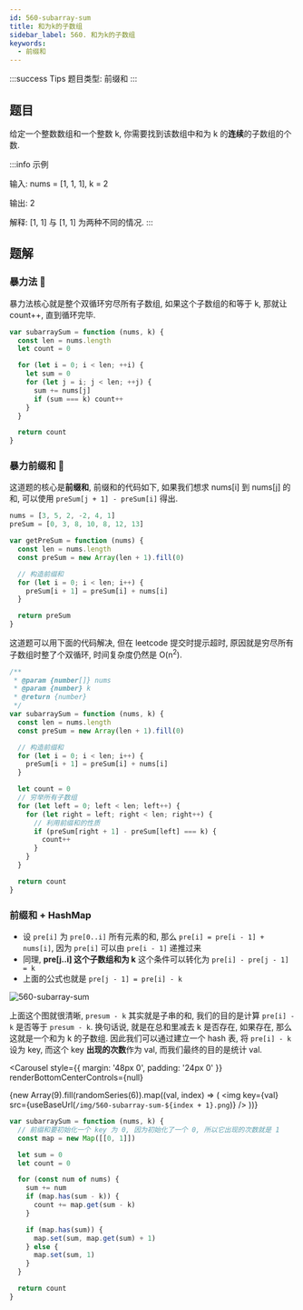 ```yaml
---
id: 560-subarray-sum
title: 和为k的子数组
sidebar_label: 560. 和为k的子数组
keywords:
  - 前缀和
---
```


:::success Tips
题目类型: 前缀和
:::

## 题目

给定一个整数数组和一个整数 k, 你需要找到该数组中和为 k 的**连续**的子数组的个数.

:::info 示例

输入: nums = [1, 1, 1], k = 2

输出: 2

解释: [1, 1] 与 [1, 1] 为两种不同的情况.
:::

## 题解

### 暴力法 🐸

暴力法核心就是整个双循环穷尽所有子数组, 如果这个子数组的和等于 k, 那就让 count++, 直到循环完毕.

```ts
var subarraySum = function (nums, k) {
  const len = nums.length
  let count = 0

  for (let i = 0; i < len; ++i) {
    let sum = 0
    for (let j = i; j < len; ++j) {
      sum += nums[j]
      if (sum === k) count++
    }
  }

  return count
}
```

### 暴力前缀和 🐸

这道题的核心是**前缀和**, 前缀和的代码如下, 如果我们想求 nums[i] 到 nums[j] 的和, 可以使用 `preSum[j + 1] - preSum[i]` 得出.

```ts
nums = [3, 5, 2, -2, 4, 1]
preSum = [0, 3, 8, 10, 8, 12, 13]
```

```ts
var getPreSum = function (nums) {
  const len = nums.length
  const preSum = new Array(len + 1).fill(0)

  // 构造前缀和
  for (let i = 0; i < len; i++) {
    preSum[i + 1] = preSum[i] + nums[i]
  }

  return preSum
}
```

这道题可以用下面的代码解决, 但在 leetcode 提交时提示超时, 原因就是穷尽所有子数组时整了个双循环, 时间复杂度仍然是 O(n<sup>2</sup>).

```ts
/**
 * @param {number[]} nums
 * @param {number} k
 * @return {number}
 */
var subarraySum = function (nums, k) {
  const len = nums.length
  const preSum = new Array(len + 1).fill(0)

  // 构造前缀和
  for (let i = 0; i < len; i++) {
    preSum[i + 1] = preSum[i] + nums[i]
  }

  let count = 0
  // 穷举所有子数组
  for (let left = 0; left < len; left++) {
    for (let right = left; right < len; right++) {
      // 利用前缀和的性质
      if (preSum[right + 1] - preSum[left] === k) {
        count++
      }
    }
  }

  return count
}
```

### 前缀和 + HashMap

- 设 `pre[i]` 为 `pre[0..i]` 所有元素的和, 那么 `pre[i] = pre[i - 1] + nums[i]`, 因为 `pre[i]` 可以由 `pre[i - 1]` 递推过来
- 同理, **pre[j..i] 这个子数组和为 k** 这个条件可以转化为 `pre[i] - pre[j - 1] = k`
- 上面的公式也就是 `pre[j - 1] = pre[i] - k`

![560-subarray-sum](../../static/img/560-subarray-sum-0.png)

上面这个图就很清晰, `presum - k` 其实就是子串的和, 我们的目的是计算 `pre[i] - k` 是否等于 `presum - k`. 换句话说, 就是在总和里减去 k 是否存在, 如果存在, 那么这就是一个和为 k 的子数组. 因此我们可以通过建立一个 hash 表, 将 `pre[i] - k` 设为 key, 而这个 key **出现的次数**作为 val, 而我们最终的目的是统计 val.


<Carousel
  style={{ margin: '48px 0', padding: '24px 0' }}
  renderBottomCenterControls={null}
>
  {new Array(9).fill(randomSeries(6)).map((val, index) => (
    <img
      key={val}
      src={useBaseUrl(`/img/560-subarray-sum-${index + 1}.png`)}
    />
  ))}
</Carousel>

```ts
var subarraySum = function (nums, k) {
  // 前缀和要初始化一个 key 为 0, 因为初始化了一个 0, 所以它出现的次数就是 1
  const map = new Map([[0, 1]])

  let sum = 0
  let count = 0

  for (const num of nums) {
    sum += num
    if (map.has(sum - k)) {
      count += map.get(sum - k)
    }

    if (map.has(sum)) {
      map.set(sum, map.get(sum) + 1)
    } else {
      map.set(sum, 1)
    }
  }

  return count
}
```
